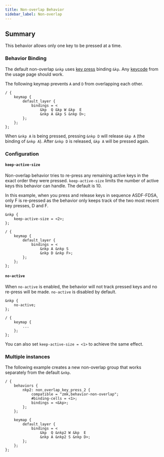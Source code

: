 ```yaml
---
title: Non-overlap Behavior
sidebar_label: Non-overlap
---
```


## Summary

This behavior allows only one key to be pressed at a time.

### Behavior Binding

The default non-overlap `&nkp` uses [key press](key-press.md) binding `&kp`.
Any [keycode](../codes/index.mdx) from the usage page should work.

The following keymap prevents `A` and `D` from overlapping each other.

```dts
/ {
    keymap {
        default_layer {
            bindings = <
                &kp  Q &kp W &kp  E
                &nkp A &kp S &nkp D>;
        };
    };
};
```

When `&nkp A` is being pressed, pressing `&nkp D` will release `&kp A` (the binding of `&nkp A`).
After `&nkp D` is released, `&kp A` will be pressed again.

### Configuration

#### `keep-active-size`

Non-overlap behavior tries to re-press any remaining active keys
in the exact order they were pressed.
`keep-active-size` limits the number of active keys this behavior can handle.
The default is 10.

In this example, when you press and release keys in sequence ASDF-FDSA, only F is re-pressed
as the behavior only keeps track of the two most recent key presses, D and F.

```dts
&nkp {
    keep-active-size = <2>;
};

/ {
    keymap {
        default_layer {
            bindings = <
                &nkp A &nkp S
                &nkp D &nkp F>;
        };
    };
};
```

#### `no-active`

When `no-active` is enabled, the behavior will not track pressed keys and no re-press will be made.
`no-active` is disabled by default.

```dts
&nkp {
    no-active;
};

/ {
    keymap {
        ...
    };
};
```

You can also set `keep-active-size = <1>` to achieve the same effect.

### Multiple instances

The following example creates a new non-overlap group that works separately from the default `&nkp`.

```dts
/ {
    behaviors {
        nkp2: non_overlap_key_press_2 {
            compatible = "zmk,behavior-non-overlap";
            #binding-cells = <1>;
            bindings = <&kp>;
        };
    };

    keymap {
        default_layer {
            bindings = <
                &kp  Q &nkp2 W &kp  E
                &nkp A &nkp2 S &nkp D>;
        };
    };
};
```
